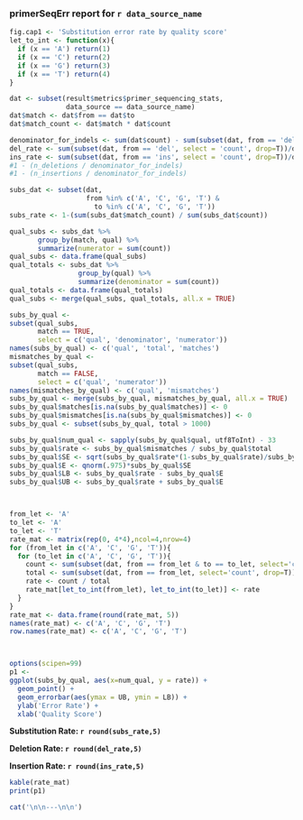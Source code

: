 ### primerSeqErr report for `r data_source_name`

```r
fig.cap1 <- 'Substitution error rate by quality score'
let_to_int <- function(x){
  if (x == 'A') return(1)
  if (x == 'C') return(2)
  if (x == 'G') return(3)
  if (x == 'T') return(4)
}

```

```r
dat <- subset(result$metrics$primer_sequencing_stats,
              data_source == data_source_name)
dat$match <- dat$from == dat$to
dat$match_count <- dat$match * dat$count

denominator_for_indels <- sum(dat$count) - sum(subset(dat, from == 'del', select = 'count', drop=T))
del_rate <- sum(subset(dat, from == 'del', select = 'count', drop=T))/denominator_for_indels
ins_rate <- sum(subset(dat, from == 'ins', select = 'count', drop=T))/denominator_for_indels
#1 - (n_deletions / denominator_for_indels)
#1 - (n_insertions / denominator_for_indels)

subs_dat <- subset(dat, 
                   from %in% c('A', 'C', 'G', 'T') &
                     to %in% c('A', 'C', 'G', 'T'))
subs_rate <- 1-(sum(subs_dat$match_count) / sum(subs_dat$count))

qual_subs <- subs_dat %>%
       group_by(match, qual) %>%
       summarize(numerator = sum(count))
qual_subs <- data.frame(qual_subs)
qual_totals <- subs_dat %>%
                 group_by(qual) %>%
                 summarize(denominator = sum(count))
qual_totals <- data.frame(qual_totals)
qual_subs <- merge(qual_subs, qual_totals, all.x = TRUE)

subs_by_qual <- 
subset(qual_subs, 
       match == TRUE, 
       select = c('qual', 'denominator', 'numerator'))
names(subs_by_qual) <- c('qual', 'total', 'matches')
mismatches_by_qual <- 
subset(qual_subs, 
       match == FALSE, 
       select = c('qual', 'numerator'))
names(mismatches_by_qual) <- c('qual', 'mismatches')
subs_by_qual <- merge(subs_by_qual, mismatches_by_qual, all.x = TRUE)
subs_by_qual$matches[is.na(subs_by_qual$matches)] <- 0
subs_by_qual$mismatches[is.na(subs_by_qual$mismatches)] <- 0
subs_by_qual <- subset(subs_by_qual, total > 1000)

subs_by_qual$num_qual <- sapply(subs_by_qual$qual, utf8ToInt) - 33
subs_by_qual$rate <- subs_by_qual$mismatches / subs_by_qual$total
subs_by_qual$SE <- sqrt(subs_by_qual$rate*(1-subs_by_qual$rate)/subs_by_qual$total)
subs_by_qual$E <- qnorm(.975)*subs_by_qual$SE
subs_by_qual$LB <- subs_by_qual$rate - subs_by_qual$E
subs_by_qual$UB <- subs_by_qual$rate + subs_by_qual$E



from_let <- 'A'
to_let <- 'A'
to_let <- 'T'
rate_mat <- matrix(rep(0, 4*4),ncol=4,nrow=4)
for (from_let in c('A', 'C', 'G', 'T')){
  for (to_let in c('A', 'C', 'G', 'T')){
    count <- sum(subset(dat, from == from_let & to == to_let, select='count', drop=T))
    total <- sum(subset(dat, from == from_let, select='count', drop=T))
    rate <- count / total
    rate_mat[let_to_int(from_let), let_to_int(to_let)] <- rate
  }
}
rate_mat <- data.frame(round(rate_mat, 5))
names(rate_mat) <- c('A', 'C', 'G', 'T')
row.names(rate_mat) <- c('A', 'C', 'G', 'T')



options(scipen=99)
p1 <- 
ggplot(subs_by_qual, aes(x=num_qual, y = rate)) +
  geom_point() +
  geom_errorbar(aes(ymax = UB, ymin = LB)) +
  ylab('Error Rate') +
  xlab('Quality Score')
```

**Substitution Rate: `r round(subs_rate,5)`**

**Deletion Rate: `r round(del_rate,5)`**

**Insertion Rate: `r round(ins_rate,5)`**


```r
kable(rate_mat)
print(p1)
```

```r
cat('\n\n---\n\n')
```

